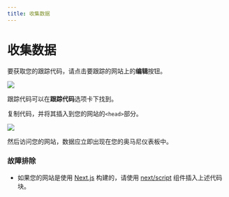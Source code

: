 ```yaml
---
title: 收集数据
---
```


# 收集数据

要获取您的跟踪代码，请点击要跟踪的网站上的**编辑**按钮。

<img src="/images/cloud/website-edit.png" />

跟踪代码可以在**跟踪代码**选项卡下找到。

复制代码，并将其插入到您的网站的`<head>`部分。

<img src="/images/cloud/website-tracking-code.png" />

然后访问您的网站，数据应立即出现在您的奥马尼仪表板中。

### 故障排除

- 如果您的网站是使用 [Next.js](https://nextjs.org/) 构建的，请使用 [next/script](https://nextjs.org/docs/app/api-reference/components/script) 组件插入上述代码块。
